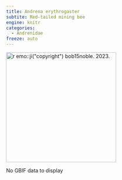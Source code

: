 ```yaml
---
title: Andrena erythrogaster
subtite: Red-tailed mining bee
engine: knitr
categories:
  - Andrenidae
freeze: auto
---
```

[![`r emo::ji("copyright")` bob15noble. 2023.](https://inaturalist-open-data.s3.amazonaws.com/photos/276733981/medium.jpg){height=300}](https://www.zoology.ubc.ca/entomology/main/Hymenoptera/Andrenidae/Andrena%20erythrogaster.php)

No GBIF data to display
